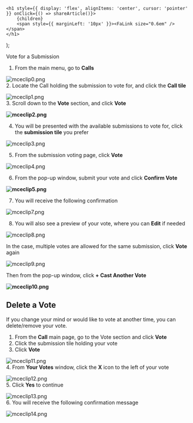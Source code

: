 

    <h1 style={{ display: 'flex', alignItems: 'center', cursor: 'pointer' }} onClick={() => shareArticle()}>
        {children} 
        <span style={{ marginLeft: '10px' }}><FaLink size="0.6em" /></span>
    </h1>
);

<ToastContainer />

<ClickableTitle>Vote for a Submission</ClickableTitle>




1. From the main menu, go to **Calls**


![mceclip0.png](../../../resources/article-images/13793353676435-Vote-for-a-Submission_1.png)   
2. Locate the Call holding the submission to vote for, and click the **Call tile**


![mceclip1.png](../../../resources/article-images/13793353676435-Vote-for-a-Submission_2.png)  
3. Scroll down to the **Vote** section, and click **Vote**


**![mceclip2.png](../../../resources/article-images/13793353676435-Vote-for-a-Submission_3.png)**


4. You will be presented with the available submissions to vote for, click the **submission tile** you prefer


![mceclip3.png](../../../resources/article-images/13793353676435-Vote-for-a-Submission_4.png)


5. From the submission voting page, click **Vote** 


![mceclip4.png](../../../resources/article-images/13793353676435-Vote-for-a-Submission_5.png)


6. From the pop-up window, submit your vote and click **Confirm Vote**


**![mceclip5.png](../../../resources/article-images/13793353676435-Vote-for-a-Submission_6.png)**


7. You will receive the following confirmation


![mceclip7.png](../../../resources/article-images/13793353676435-Vote-for-a-Submission_7.png)


8. You will also see a preview of your vote, where you can **Edit** if needed


![mceclip8.png](../../../resources/article-images/13793353676435-Vote-for-a-Submission_8.png)


In the case, multiple votes are allowed for the same submission, click **Vote** again 


![mceclip9.png](../../../resources/article-images/13793353676435-Vote-for-a-Submission_9.png)


Then from the pop-up window, click **+ Cast Another Vote**


**![mceclip10.png](../../../resources/article-images/13793353676435-Vote-for-a-Submission_10.png)**


## **Delete a Vote**


If you change your mind or would like to vote at another time, you can delete/remove your vote. 


1. From the **Call** main page, go to the Vote section and click **Vote**  
2. Click the submission tile holding your vote   
3. Click **Vote**


![mceclip11.png](../../../resources/article-images/13793353676435-Vote-for-a-Submission_11.png)   
4. From **Your Votes** window, click the **X** icon to the left of your vote


![mceclip12.png](../../../resources/article-images/13793353676435-Vote-for-a-Submission_12.png)  
5. Click **Yes** to continue


![mceclip13.png](../../../resources/article-images/13793353676435-Vote-for-a-Submission_13.png)  
6. You will receive the following confirmation message 


![mceclip14.png](../../../resources/article-images/13793353676435-Vote-for-a-Submission_14.png)



